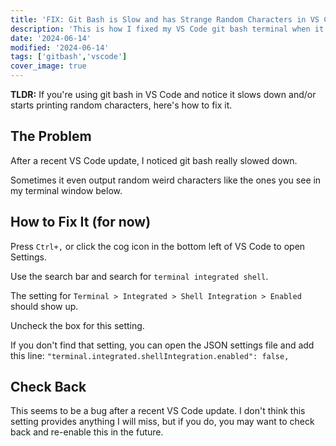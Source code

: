 ```yaml
---
title: 'FIX: Git Bash is Slow and has Strange Random Characters in VS Code'
description: 'This is how I fixed my VS Code git bash terminal when it became slow and started printing weird characters.'
date: '2024-06-14'
modified: '2024-06-14'
tags: ['gitbash','vscode']
cover_image: true
---
```


**TLDR:** If you're using git bash in VS Code and notice it slows down and/or starts printing random characters, here's how to fix it.

## The Problem

After a recent VS Code update, I noticed git bash really slowed down.  

Sometimes it even output random weird characters like the ones you see in my terminal window below.

<CustomImage src="https://raw.githubusercontent.com/gitdagray/my-blogposts/main/images/git-bash-vscode-issue-1200x675.png" alt="git bash with strange characters" width={1200} height={675} priority />

## How to Fix It (for now)

Press `Ctrl+,` or click the cog icon in the bottom left of VS Code to open Settings. 

Use the search bar and search for `terminal integrated shell`. 

The setting for `Terminal > Integrated > Shell Integration > Enabled` should show up. 

Uncheck the box for this setting. 

If you don't find that setting, you can open the JSON settings file and add this line: 
`"terminal.integrated.shellIntegration.enabled": false,`

## Check Back 

This seems to be a bug after a recent VS Code update. I don't think this setting provides anything I will miss, but if you do, you may want to check back and re-enable this in the future. 
